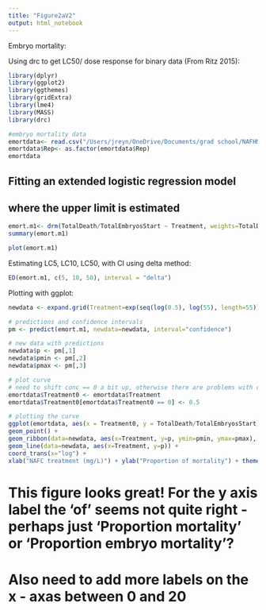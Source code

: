 ```yaml
---
title: "Figure2aV2"
output: html_notebook
---
```

Embryo mortality:

Using drc to get LC50/ dose response for binary data (From Ritz 2015):

```r
library(dplyr)
library(ggplot2)
library(ggthemes)
library(gridExtra)
library(lme4)
library(MASS)
library(drc)

#embryo mortality data
emortdata<- read.csv("/Users/jreyn/OneDrive/Documents/grad school/NAFHM19/Data/analysis/EmbryoMort2.csv")
emortdata$Rep<- as.factor(emortdata$Rep)
emortdata
```

## Fitting an extended logistic regression model
## where the upper limit is estimated

```r
emort.m1<- drm(TotalDeath/TotalEmbryosStart ~ Treatment, weights=TotalDeath, data=emortdata, fct=LL.3(), type="binomial")
summary(emort.m1)
```


```r
plot(emort.m1)
```

Estimating LC5, LC10, LC50, with CI using delta method:
```r
ED(emort.m1, c(5, 10, 50), interval = "delta")
```

Plotting with ggplot:
```r
newdata <- expand.grid(Treatment=exp(seq(log(0.5), log(55), length=55)))
```

```r
# predictions and confidence intervals
pm <- predict(emort.m1, newdata=newdata, interval="confidence")
```

```r
# new data with predictions
newdata$p <- pm[,1]
newdata$pmin <- pm[,2]
newdata$pmax <- pm[,3]
```

```r
# plot curve
# need to shift conc == 0 a bit up, otherwise there are problems with coord_trans
emortdata$Treatment0 <- emortdata$Treatment
emortdata$Treatment0[emortdata$Treatment0 == 0] <- 0.5
```

```r
# plotting the curve
ggplot(emortdata, aes(x = Treatment0, y = TotalDeath/TotalEmbryosStart)) +
geom_point() + 
geom_ribbon(data=newdata, aes(x=Treatment, y=p, ymin=pmin, ymax=pmax), alpha=0.2) +
geom_line(data=newdata, aes(x=Treatment, y=p)) +
coord_trans(x="log") +
xlab("NAFC treatment (mg/L)") + ylab("Proportion of mortality") + theme_few()
```



# This figure looks great!  For the y axis label the 'of' seems not quite right - perhaps just 'Proportion mortality' or 'Proportion embryo mortality'? 
# Also need to add more labels on the x - axas between 0 and 20



